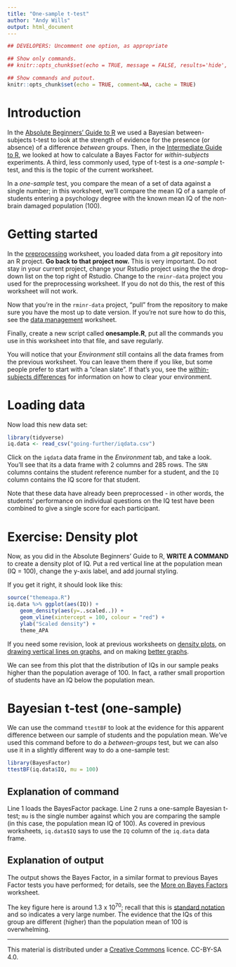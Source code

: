```yaml
---
title: "One-sample t-test"
author: "Andy Wills"
output: html_document
---
```


```r
## DEVELOPERS: Uncomment one option, as appropriate

## Show only commands.
## knitr::opts_chunk$set(echo = TRUE, message = FALSE, results='hide', fig.keep = 'none', comment=NA)

## Show commands and putout.
knitr::opts_chunk$set(echo = TRUE, comment=NA, cache = TRUE)
```

# Introduction

In the [Absolute Beginners' Guide to R](evidence.html#bf) we used a Bayesian between-subjects t-test to look at the strength of evidence for the presence (or absence) of a difference _between_ groups. Then, in the [Intermediate Guide to R](anova1.html#anovaWS), we looked at how to calculate a Bayes Factor for _within-subjects_ experiments. A third, less commonly used, type of t-test is a _one-sample_ t-test, and this is the topic of the current worksheet.

In a _one-sample_ test, you compare the mean of a set of data against a single number; in this worksheet, we'll compare the mean IQ of a sample of students entering a psychology degree with the known mean IQ of the non-brain damaged population (100). 

# Getting started 

In the [preprocessing](preproc.html) worksheet, you loaded data from a _git_ repository into an R project. **Go back to that project now.** This is very important. Do not stay in your current project, change your Rstudio project using the the drop-down list on the top right of Rstudio. Change to the  `rminr-data` project you used for the preprocessing worksheet. If you do not do this, the rest of this worksheet will not work.

Now that you're in the `rminr-data` project, "pull" from the repository to make sure you have the most up to date version. If you're not sure how to do this, see the [data management](data-github.html) worksheet.

Finally, create a new script called **onesample.R**, put all the commands you use in this worksheet into that file, and save regularly. 

You will notice that your _Environment_ still contains all the data frames from the previous worksheet. You can leave them there if you like, but some people prefer to start with a "clean slate". If that's you, see the [within-subjects differences](anova1.html#clear) for information on how to clear your environment.

# Loading data

Now load this new data set: 

```r
library(tidyverse)
iq.data <- read_csv("going-further/iqdata.csv")
```

Click on the `iqdata` data frame in the _Environment_ tab, and take a look. You'll see that its a data frame with 2 columns and 285 rows. The `SRN` columns contains the student reference number for a student, and the `IQ` column contains the IQ score for that student.

Note that these data have already been preprocessed - in other words, the students' performance on individual questions on the IQ test have been combined to give a single score for each participant. 

<a name="ex"></a>

# Exercise: Density plot

Now, as you did in the Absolute Beginners' Guide to R, **WRITE A COMMAND** to create a density plot of IQ. Put a red vertical line at the population mean (IQ = 100), change the y-axis label, and add journal styling.

If you get it right, it should look like this:

```r
source("themeapa.R")
iq.data %>% ggplot(aes(IQ)) +
    geom_density(aes(y=..scaled..)) +
    geom_vline(xintercept = 100, colour = "red") +
    ylab("Scaled density") +
    theme_APA
```

If you need some revision, look at previous worksheets on [density plots](group-differences.html#density), on [drawing vertical lines on graphs](risk-rat.html), and on making [better graphs](better-graphs.html#style).

We can see from this plot that the distribution of IQs in our sample peaks higher than the population average of 100. In fact, a rather small proportion of students have an IQ below the population mean. 

<a name="anovaWS"></a>

# Bayesian t-test (one-sample)

We can use the command `ttestBF` to look at the evidence for this apparent difference between our sample of students and the population mean. We've used this command before to do a _between-groups_ test, but we can also use it in a slightly different way to do a one-sample test:

```r
library(BayesFactor)
ttestBF(iq.data$IQ, mu = 100)
```

## Explanation of command

Line 1 loads the BayesFactor package. Line 2 runs a one-sample Bayesian t-test; `mu` is the single number against which you are comparing the sample (in this case, the population mean IQ of 100). As covered in previous worksheets, `iq.data$IQ` says to use the `IQ` column of the `iq.data` data frame.

## Explanation of output

The output shows the Bayes Factor, in a similar format to previous Bayes Factor tests you have performed; for details, see the [More on Bayes Factors](more-on-bf.html) worksheet. 

The key figure here is around 1.3 x 10<sup>70</sup>; recall that this is [standard notation](https://www.bbc.com/education/guides/zxsv97h/revision) and so indicates a very large number. The evidence that the IQs of this group are different (higher) than the population mean of 100 is overwhelming.

___

This material is distributed under a [Creative Commons](https://creativecommons.org/) licence. CC-BY-SA 4.0. 


